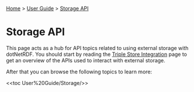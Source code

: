 [[Home]] > [[User Guide]] > [[User Guide/Storage API|Storage API]]

= Storage API =

This page acts as a hub for API topics related to using external storage with dotNetRDF.  You should start by reading the [[User Guide/Triple Store Integration|Triple Store Integration]] page to get an overview of the APIs used to interact with external storage.

After that you can browse the following topics to learn more:

<<toc User%20Guide/Storage/>>